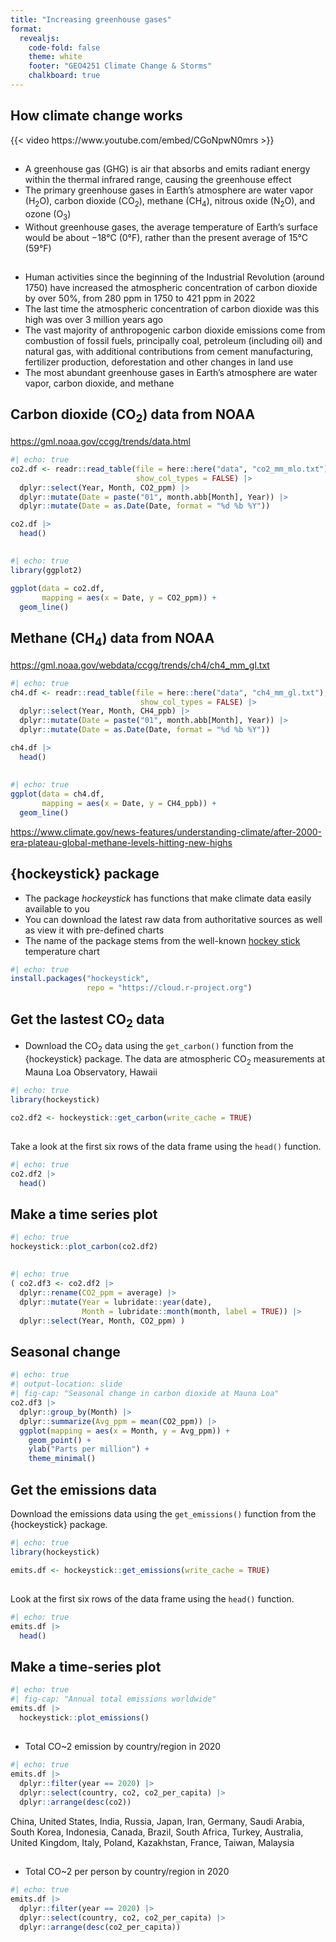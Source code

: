 ```yaml
---
title: "Increasing greenhouse gases"
format: 
  revealjs:
    code-fold: false
    theme: white
    footer: "GEO4251 Climate Change & Storms"
    chalkboard: true
---
```


## How climate change works

{{< video https://www.youtube.com/embed/CGoNpwN0mrs >}}

##

-   A greenhouse gas (GHG) is air that absorbs and emits radiant energy within the thermal infrared range, causing the greenhouse effect
-   The primary greenhouse gases in Earth's atmosphere are water vapor (H~2~O), carbon dioxide (CO~2~), methane (CH~4~), nitrous oxide (N~2~O), and ozone (O~3~)
-   Without greenhouse gases, the average temperature of Earth's surface would be about −18°C (0°F), rather than the present average of 15°C (59°F)

##

-   Human activities since the beginning of the Industrial Revolution (around 1750) have increased the atmospheric concentration of carbon dioxide by over 50%, from 280 ppm in 1750 to 421 ppm in 2022
-   The last time the atmospheric concentration of carbon dioxide was this high was over 3 million years ago
-   The vast majority of anthropogenic carbon dioxide emissions come from combustion of fossil fuels, principally coal, petroleum (including oil) and natural gas, with additional contributions from cement manufacturing, fertilizer production, deforestation and other changes in land use
-   The most abundant greenhouse gases in Earth's atmosphere are water vapor, carbon dioxide, and methane


## Carbon dioxide (CO~2~) data from NOAA

<https://gml.noaa.gov/ccgg/trends/data.html>

```r
#| echo: true
co2.df <- readr::read_table(file = here::here("data", "co2_mm_mlo.txt"), 
                            show_col_types = FALSE) |>
  dplyr::select(Year, Month, CO2_ppm) |>
  dplyr::mutate(Date = paste("01", month.abb[Month], Year)) |>
  dplyr::mutate(Date = as.Date(Date, format = "%d %b %Y"))

co2.df |>
  head()
```

##

```r
#| echo: true
library(ggplot2)

ggplot(data = co2.df,
       mapping = aes(x = Date, y = CO2_ppm)) +
  geom_line()
```

## Methane (CH~4~) data from NOAA 

<https://gml.noaa.gov/webdata/ccgg/trends/ch4/ch4_mm_gl.txt>

```r
#| echo: true
ch4.df <- readr::read_table(file = here::here("data", "ch4_mm_gl.txt"), 
                             show_col_types = FALSE) |>
  dplyr::select(Year, Month, CH4_ppb) |>
  dplyr::mutate(Date = paste("01", month.abb[Month], Year)) |>
  dplyr::mutate(Date = as.Date(Date, format = "%d %b %Y"))

ch4.df |>
  head()
```

##

```r
#| echo: true
ggplot(data = ch4.df,
       mapping = aes(x = Date, y = CH4_ppb)) +
  geom_line()
```

<https://www.climate.gov/news-features/understanding-climate/after-2000-era-plateau-global-methane-levels-hitting-new-highs>

## {hockeystick} package

-   The package *hockeystick* has functions that make climate data easily available to you
-   You can download the latest raw data from authoritative sources as well as view it with pre-defined charts
-   The name of the package stems from the well-known [hockey stick](https://en.wikipedia.org/wiki/Hockey_stick_graph) temperature chart

```r
#| echo: true
install.packages("hockeystick",
                 repo = "https://cloud.r-project.org")
```

## Get the lastest CO~2~ data

-   Download the CO~2~ data using the `get_carbon()` function from the {hockeystick} package. The data are atmospheric CO~2~ measurements at Mauna Loa Observatory, Hawaii

```r
#| echo: true
library(hockeystick)

co2.df2 <- hockeystick::get_carbon(write_cache = TRUE)
```

## 

Take a look at the first six rows of the data frame using the `head()` function.

```r
#| echo: true
co2.df2 |>
  head()
```

## Make a time series plot

```r
#| echo: true
hockeystick::plot_carbon(co2.df2)
```

## 

```r
#| echo: true
( co2.df3 <- co2.df2 |>
  dplyr::rename(CO2_ppm = average) |>
  dplyr::mutate(Year = lubridate::year(date),
                Month = lubridate::month(month, label = TRUE)) |>
  dplyr::select(Year, Month, CO2_ppm) )
```

## Seasonal change

```r
#| echo: true
#| output-location: slide 
#| fig-cap: "Seasonal change in carbon dioxide at Mauna Loa"
co2.df3 |>
  dplyr::group_by(Month) |>
  dplyr::summarize(Avg_ppm = mean(CO2_ppm)) |>
  ggplot(mapping = aes(x = Month, y = Avg_ppm)) +
    geom_point() +
    ylab("Parts per million") +
    theme_minimal()
```

## Get the emissions data

Download the emissions data using the `get_emissions()` function from the {hockeystick} package.

```r
#| echo: true
library(hockeystick)

emits.df <- hockeystick::get_emissions(write_cache = TRUE)
```

##

Look at the first six rows of the data frame using the `head()` function.

```r
#| echo: true
emits.df |>
  head()
```

## Make a time-series plot

```r
#| echo: true
#| fig-cap: "Annual total emissions worldwide"
emits.df |>
  hockeystick::plot_emissions()
```

## 

-   Total CO~2 emission by country/region in 2020

```r
#| echo: true
emits.df |>
  dplyr::filter(year == 2020) |>
  dplyr::select(country, co2, co2_per_capita) |>
  dplyr::arrange(desc(co2))
```

China, United States, India, Russia, Japan, Iran, Germany, Saudi Arabia, South Korea, Indonesia, Canada, Brazil, South Africa, Turkey, Australia, United Kingdom, Italy, Poland, Kazakhstan, France, Taiwan, Malaysia


## 

-   Total CO~2 per person by country/region in 2020

```r
#| echo: true
emits.df |>
  dplyr::filter(year == 2020) |>
  dplyr::select(country, co2, co2_per_capita) |>
  dplyr::arrange(desc(co2_per_capita))
```